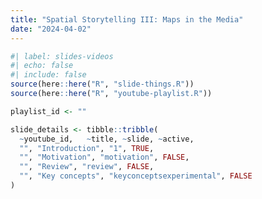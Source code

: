 ```yaml
---
title: "Spatial Storytelling III: Maps in the Media"
date: "2024-04-02"
---
```


```r
#| label: slides-videos
#| echo: false
#| include: false
source(here::here("R", "slide-things.R"))
source(here::here("R", "youtube-playlist.R"))

playlist_id <- ""

slide_details <- tibble::tribble(
  ~youtube_id,   ~title, ~slide, ~active,
  "", "Introduction", "1", TRUE,
  "", "Motivation", "motivation", FALSE,
  "", "Review", "review", FALSE,
  "", "Key concepts", "keyconceptsexperimental", FALSE
)
```

<!-- ## Preparation -->
<!-- Please read [Chapter 2. Data](https://open.lib.umn.edu/mapping/chapter/2-data/){target="_blank"} from [Mapping, Society, and Technology](https://open.lib.umn.edu/mapping/){target="_blank"} [@Manson:2017]. -->

<!-- ## Content -->

<!-- - Spheroids, Ellipsoids, and Geoids (Oh My!) -->
<!-- - Projecting Earth -->
<!-- - Scale -->
<!-- - Geodatabases (and friends!) -->

<!-- ## Slides -->

<!-- The slides for today are available online as an HTML file. Use the buttons below to open the slides either as an interactive website or as a static PDF (for printing or storing for later). You can also click in the slides below and navigate through them with your left and right arrow keys. -->

<!-- ```{r show-slide-tabs, echo=FALSE, results="asis"} -->
<!-- slide_buttons("/slides/05-scales_of_measurement") -->
<!-- # slide_tabs(slide_details, "/slides/01-slides.html") -->
<!-- ``` -->

<!-- ```{r show-slides-xaringan, echo=FALSE} -->
<!-- xaringanExtra::embed_xaringan( -->
<!--   url = "/slides/05-scales_of_measurement.html", -->
<!--   ratio = "16:9" -->
<!-- ) -->
<!-- ``` -->

<!-- :::{.callout-tip} -->
<!-- **Fun fact**: If you type <kbd>?</kbd> (or <kbd>shift</kbd> + <kbd>/</kbd>) while going through the slides, you can see a list of slide-specific commands. -->
<!-- ::: -->
